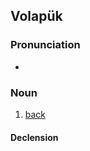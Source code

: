 {{also|Appendix:Variations of "bak"}}
==Volapük==

===Pronunciation===
* {{IPA|[bɛk]|lang=vo}}

===Noun===
{{vo-noun}}

# [[back]]

====Declension====
{{vo-decl-noun}}